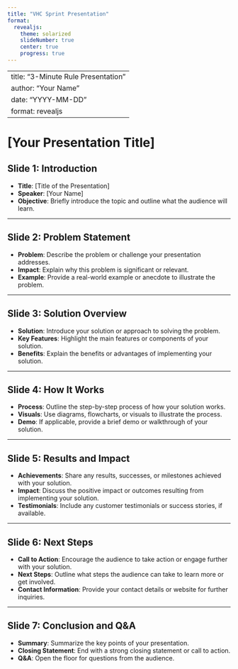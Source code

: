 ```yaml
---
title: "VHC Sprint Presentation"
format:
  revealjs:
    theme: solarized
    slideNumber: true
    center: true
    progress: true
---
```


---
title: "3-Minute Rule Presentation"
author: "Your Name"
date: "YYYY-MM-DD"
format: revealjs
---

# [Your Presentation Title]

## Slide 1: Introduction <!-- 0:00 - 0:15 -->

- **Title**: [Title of the Presentation]
- **Speaker**: [Your Name]
- **Objective**: Briefly introduce the topic and outline what the audience will learn.

---


## Slide 2: Problem Statement <!-- 0:15 - 0:45 -->

- **Problem**: Describe the problem or challenge your presentation addresses.
- **Impact**: Explain why this problem is significant or relevant.
- **Example**: Provide a real-world example or anecdote to illustrate the problem.

---

## Slide 3: Solution Overview <!-- 0:45 - 1:15 -->

- **Solution**: Introduce your solution or approach to solving the problem.
- **Key Features**: Highlight the main features or components of your solution.
- **Benefits**: Explain the benefits or advantages of implementing your solution.

---

## Slide 4: How It Works <!-- 1:15 - 1:45 -->

- **Process**: Outline the step-by-step process of how your solution works.
- **Visuals**: Use diagrams, flowcharts, or visuals to illustrate the process.
- **Demo**: If applicable, provide a brief demo or walkthrough of your solution.

---

## Slide 5: Results and Impact <!-- 1:45 - 2:15 -->

- **Achievements**: Share any results, successes, or milestones achieved with your solution.
- **Impact**: Discuss the positive impact or outcomes resulting from implementing your solution.
- **Testimonials**: Include any customer testimonials or success stories, if available.

---

## Slide 6: Next Steps <!-- 2:15 - 2:45 -->

- **Call to Action**: Encourage the audience to take action or engage further with your solution.
- **Next Steps**: Outline what steps the audience can take to learn more or get involved.
- **Contact Information**: Provide your contact details or website for further inquiries.

---

## Slide 7: Conclusion and Q&A <!-- 2:45 - 3:00 -->

- **Summary**: Summarize the key points of your presentation.
- **Closing Statement**: End with a strong closing statement or call to action.
- **Q&A**: Open the floor for questions from the audience.
